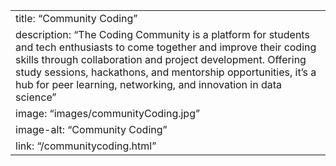 ---
title: "Community Coding"
description: "The Coding Community is a platform for students and tech enthusiasts to come together and improve their coding skills through collaboration and project development. Offering study sessions, hackathons, and mentorship opportunities, it’s a hub for peer learning, networking, and innovation in data science"
image: "images/communityCoding.jpg"
image-alt: "Community Coding"
link: "/communitycoding.html"
---